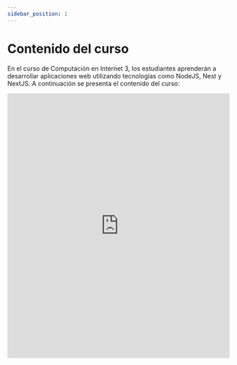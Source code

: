 ```yaml
---
sidebar_position: 1
---
```



# Contenido del curso

En el curso de Computación en Internet 3, los estudiantes aprenderán a desarrollar aplicaciones web utilizando tecnologías como NodeJS, Nest y NextJS. A continuación se presenta el contenido del curso:

<PdfViewer src="/files/09770-CompInternetIII-Programa-2024-1.pdf" />

<iframe 
    src="https://www.canva.com/design/DAGuTQNHu5w/l-pilieb-IYK2pHXhcC5fw/view?embed"
    width="100%"
    height="600px"
    allowfullscreen="true"
    frameborder="0"
></iframe>

